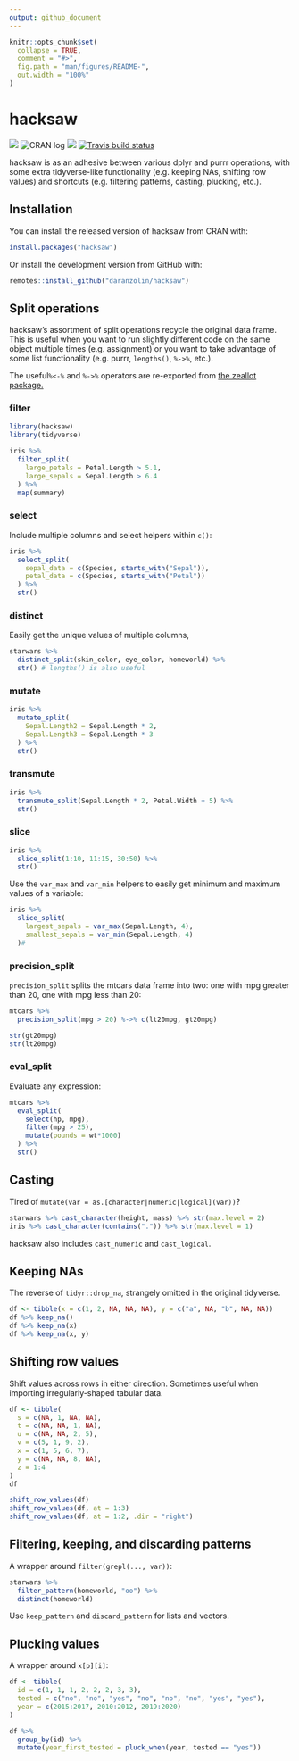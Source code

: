 ```yaml
---
output: github_document
---
```


<!-- README.md is generated from README.Rmd. Please edit that file -->

```r
knitr::opts_chunk$set(
  collapse = TRUE,
  comment = "#>",
  fig.path = "man/figures/README-",
  out.width = "100%"
)
```

# hacksaw

<!-- badges: start -->
![](https://camo.githubusercontent.com/ea6e0ff99602c3563e3dd684abf60b30edceaeef/68747470733a2f2f696d672e736869656c64732e696f2f62616467652f6c6966656379636c652d6578706572696d656e74616c2d6f72616e67652e737667)
![CRAN log](http://www.r-pkg.org/badges/version/hacksaw)
![](http://cranlogs.r-pkg.org/badges/grand-total/hacksaw)
[![Travis build status](https://travis-ci.org/daranzolin/hacksaw.svg?branch=master)](https://travis-ci.com/daranzolin/hacksaw)
<!-- badges: end -->

hacksaw is as an adhesive between various dplyr and purrr operations, with some extra tidyverse-like functionality (e.g. keeping NAs, shifting row values) and shortcuts (e.g. filtering patterns, casting, plucking, etc.).

## Installation

You can install the released version of hacksaw from CRAN with:

``` r
install.packages("hacksaw")
```

Or install the development version from GitHub with:

```r
remotes::install_github("daranzolin/hacksaw")
```


## Split operations

hacksaw's assortment of split operations recycle the original data frame. This is useful when you want to run slightly different code on the same object multiple times (e.g. assignment) or you want to take advantage of some list functionality (e.g. purrr, `lengths()`, `%->%`, etc.). 

The useful`%<-%` and `%->%` operators are re-exported from [the zeallot package.](https://github.com/r-lib/zeallot)

### filter

```r
library(hacksaw)
library(tidyverse)

iris %>% 
  filter_split(
    large_petals = Petal.Length > 5.1,
    large_sepals = Sepal.Length > 6.4
  ) %>% 
  map(summary)
```

### select

Include multiple columns and select helpers within `c()`:

```r
iris %>% 
  select_split(
    sepal_data = c(Species, starts_with("Sepal")),
    petal_data = c(Species, starts_with("Petal"))
  ) %>% 
  str()
```

### distinct

Easily get the unique values of multiple columns, 

```r
starwars %>% 
  distinct_split(skin_color, eye_color, homeworld) %>% 
  str() # lengths() is also useful
```

### mutate

```r
iris %>% 
  mutate_split(
    Sepal.Length2 = Sepal.Length * 2,
    Sepal.Length3 = Sepal.Length * 3
  ) %>% 
  str()
```

### transmute 

```r
iris %>% 
  transmute_split(Sepal.Length * 2, Petal.Width + 5) %>% 
  str()
```

### slice

```r
iris %>% 
  slice_split(1:10, 11:15, 30:50) %>% 
  str()
```

Use the `var_max` and `var_min` helpers to easily get minimum and maximum values of a variable:

```r
iris %>% 
  slice_split(
    largest_sepals = var_max(Sepal.Length, 4),
    smallest_sepals = var_min(Sepal.Length, 4)
  )#
```

### precision_split

`precision_split` splits the mtcars data frame into two: one with mpg greater than 20, one with mpg less than 20:

```r
mtcars %>% 
  precision_split(mpg > 20) %->% c(lt20mpg, gt20mpg)

str(gt20mpg)
str(lt20mpg)
```


### eval_split

Evaluate any expression:

```r
mtcars %>% 
  eval_split(
    select(hp, mpg),
    filter(mpg > 25),
    mutate(pounds = wt*1000)
  ) %>% 
  str()
```

## Casting

Tired of `mutate(var = as.[character|numeric|logical](var))`? 

```r
starwars %>% cast_character(height, mass) %>% str(max.level = 2) 
iris %>% cast_character(contains(".")) %>% str(max.level = 1)
```

hacksaw also includes `cast_numeric` and `cast_logical`.

## Keeping NAs

The reverse of `tidyr::drop_na`, strangely omitted in the original tidyverse. 

```r
df <- tibble(x = c(1, 2, NA, NA, NA), y = c("a", NA, "b", NA, NA))
df %>% keep_na()
df %>% keep_na(x)
df %>% keep_na(x, y)
```

## Shifting row values

Shift values across rows in either direction. Sometimes useful when importing irregularly-shaped tabular data.

```r
df <- tibble(
  s = c(NA, 1, NA, NA),
  t = c(NA, NA, 1, NA),
  u = c(NA, NA, 2, 5),
  v = c(5, 1, 9, 2),
  x = c(1, 5, 6, 7),
  y = c(NA, NA, 8, NA),
  z = 1:4
)
df

shift_row_values(df)
shift_row_values(df, at = 1:3)
shift_row_values(df, at = 1:2, .dir = "right")

```

## Filtering, keeping, and discarding patterns

A wrapper around `filter(grepl(..., var))`:

```r
starwars %>% 
  filter_pattern(homeworld, "oo") %>% 
  distinct(homeworld)
```

Use `keep_pattern` and `discard_pattern` for lists and vectors.

## Plucking values

A wrapper around `x[p][i]`:

```r
df <- tibble(
  id = c(1, 1, 1, 2, 2, 2, 3, 3),
  tested = c("no", "no", "yes", "no", "no", "no", "yes", "yes"),
  year = c(2015:2017, 2010:2012, 2019:2020)
) 

df %>% 
  group_by(id) %>%
  mutate(year_first_tested = pluck_when(year, tested == "yes"))
```


